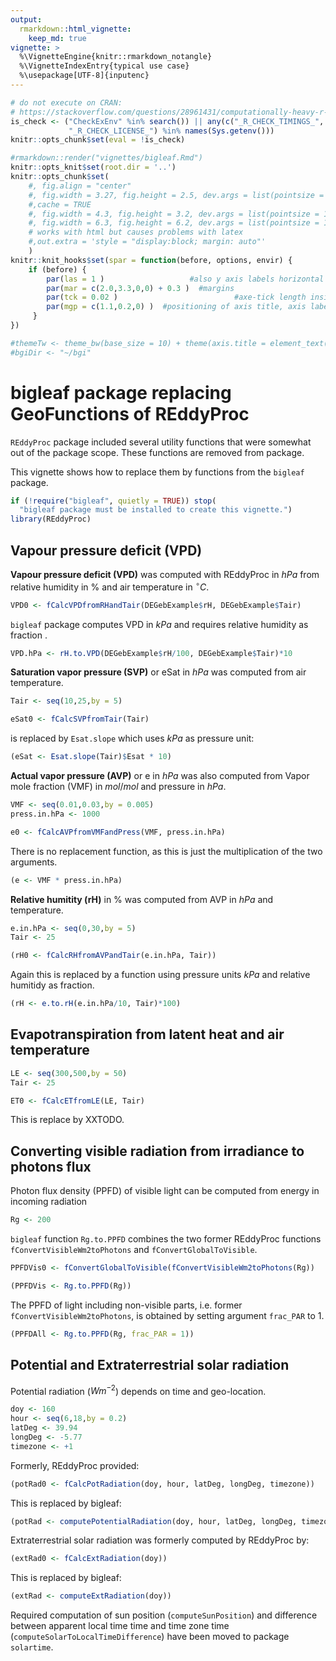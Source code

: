```yaml
---
output: 
  rmarkdown::html_vignette:
    keep_md: true
vignette: >
  %\VignetteEngine{knitr::rmarkdown_notangle}
  %\VignetteIndexEntry{typical use case}
  %\usepackage[UTF-8]{inputenc}
---
```


```r
# do not execute on CRAN: 
# https://stackoverflow.com/questions/28961431/computationally-heavy-r-vignettes
is_check <- ("CheckExEnv" %in% search()) || any(c("_R_CHECK_TIMINGS_",
             "_R_CHECK_LICENSE_") %in% names(Sys.getenv()))
knitr::opts_chunk$set(eval = !is_check)
```

```r
#rmarkdown::render("vignettes/bigleaf.Rmd")
knitr::opts_knit$set(root.dir = '..')
knitr::opts_chunk$set(
    #, fig.align = "center"
    #, fig.width = 3.27, fig.height = 2.5, dev.args = list(pointsize = 10)
    #,cache = TRUE
    #, fig.width = 4.3, fig.height = 3.2, dev.args = list(pointsize = 10)
    #, fig.width = 6.3, fig.height = 6.2, dev.args = list(pointsize = 10)
    # works with html but causes problems with latex
    #,out.extra = 'style = "display:block; margin: auto"' 
    )
knitr::knit_hooks$set(spar = function(before, options, envir) {
    if (before) {
        par(las = 1 )                   #also y axis labels horizontal
        par(mar = c(2.0,3.3,0,0) + 0.3 )  #margins
        par(tck = 0.02 )                          #axe-tick length inside plots             
        par(mgp = c(1.1,0.2,0) )  #positioning of axis title, axis labels, axis
     }
})
```


```r
#themeTw <- theme_bw(base_size = 10) + theme(axis.title = element_text(size = 9))
#bgiDir <- "~/bgi"
```

# bigleaf package replacing GeoFunctions of REddyProc

`REddyProc` package included several utility functions that were somewhat 
out of the package scope. These functions are removed from package.

This vignette shows how to replace them by functions from the `bigleaf` package.

```r
if (!require("bigleaf", quietly = TRUE)) stop(
  "bigleaf package must be installed to create this vignette.")
library(REddyProc)
```

## Vapour pressure deficit (VPD)
**Vapour pressure deficit (VPD)** was computed with REddyProc in $hPa$ from 
relative humidity in $\%$ and 
air temperature in $^{\circ}C$.
```r
VPD0 <- fCalcVPDfromRHandTair(DEGebExample$rH, DEGebExample$Tair)
```

`bigleaf` package computes VPD in $kPa$ and requires relative humidity as fraction .
```r
VPD.hPa <- rH.to.VPD(DEGebExample$rH/100, DEGebExample$Tair)*10
```

**Saturation vapor pressure (SVP)** or eSat in $hPa$ was computed from 
air temperature.
```r
Tair <- seq(10,25,by = 5)
```

```r
eSat0 <- fCalcSVPfromTair(Tair)
```

is replaced by `Esat.slope` which uses $kPa$ as pressure unit:
```r
(eSat <- Esat.slope(Tair)$Esat * 10)
```

**Actual vapor pressure (AVP)** or e in $hPa$ was also computed from 
Vapor mole fraction (VMF) in $mol/mol$ and pressure in $hPa$.
```r
VMF <- seq(0.01,0.03,by = 0.005)
press.in.hPa <- 1000 
```

```r
e0 <- fCalcAVPfromVMFandPress(VMF, press.in.hPa)
```

There is no replacement function, as this is just the multiplication of
the two arguments.
```r
(e <- VMF * press.in.hPa)
```

**Relative humitity (rH)** in $\%$  was computed from AVP in $hPa$ 
and temperature.

```r
e.in.hPa <- seq(0,30,by = 5)
Tair <- 25           
```

```r
(rH0 <- fCalcRHfromAVPandTair(e.in.hPa, Tair))
```

Again this is replaced by a function using pressure units $kPa$ and 
relative humitidy as fraction.
```r
(rH <- e.to.rH(e.in.hPa/10, Tair)*100)
```

## Evapotranspiration from latent heat and air temperature
```r
LE <- seq(300,500,by = 50)
Tair <- 25
```

```r
ET0 <- fCalcETfromLE(LE, Tair)
```
This is replace by XXTODO.

## Converting visible radiation from irradiance to photons flux
Photon flux density (PPFD) of visible light can be computed from energy
in incoming radiation
```r
Rg <- 200
```

`bigleaf` function `Rg.to.PPFD` combines the two former REddyProc functions
`fConvertVisibleWm2toPhotons` and `fConvertGlobalToVisible`.

```r
PPFDVis0 <- fConvertGlobalToVisible(fConvertVisibleWm2toPhotons(Rg))
```

```r
(PPFDVis <- Rg.to.PPFD(Rg))
```

The PPFD of light including non-visible parts, i.e. former 
`fConvertVisibleWm2toPhotons`, 
is obtained by setting argument `frac_PAR` to 1.

```r
(PPFDAll <- Rg.to.PPFD(Rg, frac_PAR = 1))
```

## Potential and Extraterrestrial solar radiation
Potential radiation ($W m^{-2}$) depends on time and geo-location.
```r
doy <- 160
hour <- seq(6,18,by = 0.2)
latDeg <- 39.94
longDeg <- -5.77
timezone <- +1
```

Formerly, REddyProc provided:
```r
(potRad0 <- fCalcPotRadiation(doy, hour, latDeg, longDeg, timezone))
```

This is replaced by bigleaf:
```r
(potRad <- computePotentialRadiation(doy, hour, latDeg, longDeg, timezone))
```

Extraterrestrial solar radiation was formerly computed by REddyProc by:
```r
(extRad0 <- fCalcExtRadiation(doy))
```

This is replaced by bigleaf:
```r
(extRad <- computeExtRadiation(doy))
```

Required computation of sun position (`computeSunPosition`) and difference 
between apparent
local time time and time zone time (`computeSolarToLocalTimeDifference`) 
have been moved to package `solartime`.